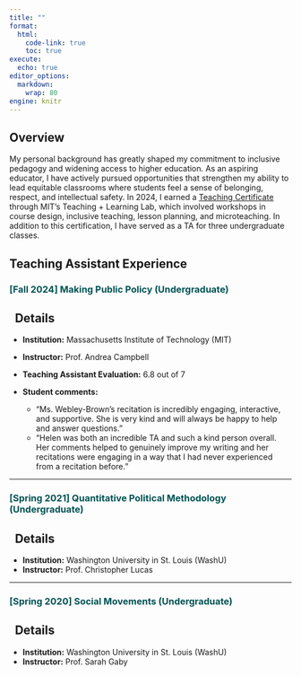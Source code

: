 ```yaml
---
title: ""
format:
  html:
    code-link: true
    toc: true
execute:
  echo: true
editor_options: 
  markdown: 
    wrap: 80
engine: knitr
---
```


## Overview

My personal background has greatly shaped my commitment to inclusive pedagogy and widening access to higher education. As an aspiring educator, I have actively pursued opportunities that strengthen my ability to lead equitable classrooms where students feel a sense of belonging, respect, and intellectual safety. In 2024, I earned a [Teaching Certificate](https://tll.mit.edu/programming/teaching-certificate-pathways/grad-teaching-development-tracks/) through MIT's Teaching + Learning Lab, which involved workshops in course design, inclusive teaching, lesson planning, and microteaching. In addition to this certification, I have served as a TA for three undergraduate classes.

## Teaching Assistant Experience

### [[Fall 2024] Making Public Policy (Undergraduate)]{style="color:#005354"}

::: {.callout-note collapse="true" icon=false}

## <i class="bi bi-lightning"></i> &nbsp; Details

- **Institution:** Massachusetts Institute of Technology (MIT)
- **Instructor:** Prof. Andrea Campbell
- **Teaching Assistant Evaluation:** 6.8 out of 7

- **Student comments:**
  + "Ms. Webley-Brown's recitation is incredibly engaging, interactive, and supportive. She is very kind and will always be happy to help and answer questions."
  + "Helen was both an incredible TA and such a kind person overall. Her comments helped to genuinely improve my writing and her recitations were engaging in a way that I had never experienced from a recitation before."
  
:::

<hr>

### [[Spring 2021] Quantitative Political Methodology (Undergraduate)]{style="color:#005354"}

::: {.callout-note collapse="true" icon=false}

## <i class="bi bi-lightning"></i> &nbsp; Details

- **Institution:** Washington University in St. Louis (WashU)
- **Instructor:** Prof. Christopher Lucas

:::

<hr>

### [[Spring 2020] Social Movements (Undergraduate)]{style="color:#005354"}

::: {.callout-note collapse="true" icon=false}

## <i class="bi bi-lightning"></i> &nbsp; Details

- **Institution:** Washington University in St. Louis (WashU)
- **Instructor:** Prof. Sarah Gaby

:::

